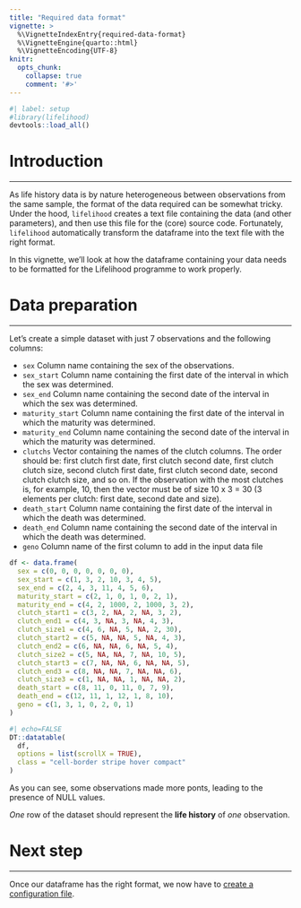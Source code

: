 ```yaml
---
title: "Required data format"
vignette: >
  %\VignetteIndexEntry{required-data-format}
  %\VignetteEngine{quarto::html}
  %\VignetteEncoding{UTF-8}
knitr:
  opts_chunk:
    collapse: true
    comment: '#>'
---
```


```r
#| label: setup
#library(lifelihood)
devtools::load_all()
```

# Introduction
***

As life history data is by nature heterogeneous between observations from the same sample, the format of the data required can be somewhat tricky. Under the hood, `lifelihood` creates a text file containing the data (and other parameters), and then use this file for the (core) source code. Fortunately, `lifelihood` automatically transform the dataframe into the text file with the right format.

In this vignette, we'll look at how the dataframe containing your data needs to be formatted for the Lifelihood programme to work properly.

# Data preparation
***

Let's create a simple dataset with just 7 observations and the following columns:

- `sex` Column name containing the sex of the observations.
- `sex_start` Column name containing the first date of the interval in which the sex was determined.
- `sex_end` Column name containing the second date of the interval in which the sex was determined.
- `maturity_start` Column name containing the first date of the interval in which the maturity was determined.
- `maturity_end` Column name containing the second date of the interval in which the maturity was determined.
- `clutchs` Vector containing the names of the clutch columns. The order should be: first clutch first date, first clutch second date, first clutch clutch size, second clutch first date, first clutch second date, second clutch clutch size, and so on. If the observation with the most clutches is, for example, 10, then the vector must be of size 10 x 3 = 30 (3 elements per clutch: first date, second date and size).
- `death_start` Column name containing the first date of the interval in which the death was determined.
- `death_end` Column name containing the second date of the interval in which the death was determined.
- `geno` Column name of the first column to add in the input data file

```r
df <- data.frame(
  sex = c(0, 0, 0, 0, 0, 0, 0),
  sex_start = c(1, 3, 2, 10, 3, 4, 5),
  sex_end = c(2, 4, 3, 11, 4, 5, 6),
  maturity_start = c(2, 1, 0, 1, 0, 2, 1),
  maturity_end = c(4, 2, 1000, 2, 1000, 3, 2),
  clutch_start1 = c(3, 2, NA, 2, NA, 3, 2),
  clutch_end1 = c(4, 3, NA, 3, NA, 4, 3),
  clutch_size1 = c(4, 6, NA, 5, NA, 2, 30),
  clutch_start2 = c(5, NA, NA, 5, NA, 4, 3),
  clutch_end2 = c(6, NA, NA, 6, NA, 5, 4),
  clutch_size2 = c(5, NA, NA, 7, NA, 10, 5),
  clutch_start3 = c(7, NA, NA, 6, NA, NA, 5),
  clutch_end3 = c(8, NA, NA, 7, NA, NA, 6),
  clutch_size3 = c(1, NA, NA, 1, NA, NA, 2),
  death_start = c(8, 11, 0, 11, 0, 7, 9),
  death_end = c(12, 11, 1, 12, 1, 8, 10),
  geno = c(1, 3, 1, 0, 2, 0, 1)
)
```

```r
#| echo=FALSE
DT::datatable(
  df,
  options = list(scrollX = TRUE),
  class = "cell-border stripe hover compact"
)
```

As you can see, some observations made more ponts, leading to the presence of NULL values.

*One* row of the dataset should represent the **life history** of *one* observation.

# Next step
***

Once our dataframe has the right format, we now have to [create a configuration file](setting-up-the-configuration-file.html).
